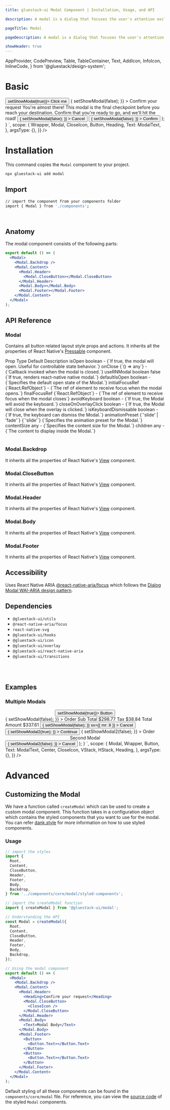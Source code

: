 ```yaml
---
title: gluestack-ui Modal Component | Installation, Usage, and API

description: A modal is a dialog that focuses the user's attention exclusively on an information via a window that is overlaid on primary content.

pageTitle: Modal

pageDescription: A modal is a dialog that focuses the user's attention exclusively on an information via a window that is overlaid on primary content.

showHeader: true
---
```



<Meta title="components/Overlay/Modal" />

  AppProvider,
  CodePreview,
  Table,
  TableContainer,
  Text,
  AddIcon,
  InfoIcon,
  InlineCode,
} from '@gluestack/design-system';


# Basic

<AppProvider>
  <CodePreview
    showComponentRenderer={true}
    showArgsController={false}
    metaData={{
      code: `
function App(){
  const [showModal, setShowModal] = React.useState(false);
  return (<Wrapper>
            <Button onPress={() => setShowModal(true)}>
              <Button.Text>Click me</Button.Text>
            </Button>
            <Modal
              isOpen={showModal}
              onClose={() => {
              setShowModal(false);
               }}
            >
              <Modal.Backdrop />
              <Modal.Content>
                <Modal.Header>
                  <Heading fontSize="$md">Confirm your request</Heading>
                  <Modal.CloseButton>
                    <CloseIcon sx={{ w: 16, h: 16 }} />
                  </Modal.CloseButton>
                </Modal.Header>
                <Modal.Body>
                  <Text fontSize="$sm">
                    You're almost there! This modal is the final checkpoint before you reach your destination. Confirm that you're ready to go, and we'll hit the road!
                  </Text>
                </Modal.Body>
                <Modal.Footer>
                  <Button
                    variant="outline"
                    action="secondary"
                    mr="$3"
                    onPress={() => {
                      setShowModal(false);
                    }}
                  >
                    <Button.Text>Cancel</Button.Text>
                  </Button>
                  <Button
                    action="primary"
                    onPress={() => {
                      setShowModal(false);
                    }}
                  >
                    <Button.Text>Confirm</Button.Text>
                  </Button>
                </Modal.Footer>
              </Modal.Content>
            </Modal>
          </Wrapper>
        );
      }
`,
      scope: {
        Wrapper,
        Modal,
        CloseIcon,
        Button,
        Heading,
        Text: ModalText,
      },
      argsType: {},
    }}
  />
</AppProvider>
<br />

# Installation

This command copies the `Modal` component to your project.

```bash
npx gluestack-ui add modal
```

## Import

```bash
// import the component from your components folder
import { Modal } from './components';
```

<br />

## Anatomy

The modal component consists of the following parts:

```jsx
export default () => (
  <Modal>
    <Modal.Backdrop />
    <Modal.Content>
      <Modal.Header>
        <Modal.CloseButton></Modal.CloseButton>
      </Modal.Header>
      <Modal.Body></Modal.Body>
      <Modal.Footer></Modal.Footer>
    </Modal.Content>
  </Modal>
);
```

## API Reference

### Modal

Contains all button related layout style props and actions.
It inherits all the properties of React Native's [Pressable](https://reactnative.dev/docs/pressable#props) component.

<AppProvider>
  <TableContainer>
    <Table>
      <Table.THead>
        <Table.TR>
          <Table.TH>
            <Table.TText>Prop</Table.TText>
          </Table.TH>
          <Table.TH>
            <Table.TText>Type</Table.TText>
          </Table.TH>
          <Table.TH>
            <Table.TText>Default</Table.TText>
          </Table.TH>
          <Table.TH>
            <Table.TText>Description</Table.TText>
          </Table.TH>
        </Table.TR>
      </Table.THead>
      <Table.TBody>
        <Table.TR>
          <Table.TD>
            <Table.TText>
              <InlineCode>isOpen</InlineCode>
            </Table.TText>
          </Table.TD>
          <Table.TD>
            <Table.TText>boolean</Table.TText>
          </Table.TD>
          <Table.TD>
            <Table.TText>-</Table.TText>
          </Table.TD>
          <Table.TD>
            <Table.TText>{`If true, the modal will open. Useful for controllable state behavior.`}</Table.TText>
          </Table.TD>
        </Table.TR>
        <Table.TR>
          <Table.TD>
            <Table.TText>
              <InlineCode>onClose</InlineCode>
            </Table.TText>
          </Table.TD>
          <Table.TD>
            <Table.TText>{`() => any`}</Table.TText>
          </Table.TD>
          <Table.TD>
            <Table.TText>-</Table.TText>
          </Table.TD>
          <Table.TD>
            <Table.TText>{`Callback invoked when the modal is closed.`}</Table.TText>
          </Table.TD>
        </Table.TR>
        <Table.TR>
          <Table.TD>
            <Table.TText>
              <InlineCode>useRNModal</InlineCode>
            </Table.TText>
          </Table.TD>
          <Table.TD>
            <Table.TText>boolean</Table.TText>
          </Table.TD>
          <Table.TD>
            <Table.TText>false</Table.TText>
          </Table.TD>
          <Table.TD>
            <Table.TText>{`If true, renders react-native native modal.`}</Table.TText>
          </Table.TD>
        </Table.TR>
        <Table.TR>
          <Table.TD>
            <Table.TText>
              <InlineCode>defaultIsOpen</InlineCode>
            </Table.TText>
          </Table.TD>
          <Table.TD>
            <Table.TText>boolean</Table.TText>
          </Table.TD>
          <Table.TD>
            <Table.TText>-</Table.TText>
          </Table.TD>
          <Table.TD>
            <Table.TText>{`Specifies the default open state of the Modal.`}</Table.TText>
          </Table.TD>
        </Table.TR>
        <Table.TR>
          <Table.TD>
            <Table.TText>
              <InlineCode>initialFocusRef</InlineCode>
            </Table.TText>
          </Table.TD>
          <Table.TD>
            <Table.TText>{`React.RefObject<any>`}</Table.TText>
          </Table.TD>
          <Table.TD>
            <Table.TText>-</Table.TText>
          </Table.TD>
          <Table.TD>
            <Table.TText>{`The ref of element to receive focus when the modal opens.`}</Table.TText>
          </Table.TD>
        </Table.TR>
        <Table.TR>
          <Table.TD>
            <Table.TText>
              <InlineCode>finalFocusRef</InlineCode>
            </Table.TText>
          </Table.TD>
          <Table.TD>
            <Table.TText>{`React.RefObject<any>`}</Table.TText>
          </Table.TD>
          <Table.TD>
            <Table.TText>-</Table.TText>
          </Table.TD>
          <Table.TD>
            <Table.TText>{`The ref of element to receive focus when the modal closes`}</Table.TText>
          </Table.TD>
        </Table.TR>
        <Table.TR>
          <Table.TD>
            <Table.TText>
              <InlineCode>avoidKeyboard</InlineCode>
            </Table.TText>
          </Table.TD>
          <Table.TD>
            <Table.TText>boolean</Table.TText>
          </Table.TD>
          <Table.TD>
            <Table.TText>-</Table.TText>
          </Table.TD>
          <Table.TD>
            <Table.TText>{`If true, the Modal will avoid the keyboard.`}</Table.TText>
          </Table.TD>
        </Table.TR>
        <Table.TR>
          <Table.TD>
            <Table.TText>
              <InlineCode>closeOnOverlayClick</InlineCode>
            </Table.TText>
          </Table.TD>
          <Table.TD>
            <Table.TText>boolean</Table.TText>
          </Table.TD>
          <Table.TD>
            <Table.TText>-</Table.TText>
          </Table.TD>
          <Table.TD>
            <Table.TText>{`If true, the Modal will close when the overlay is clicked.`}</Table.TText>
          </Table.TD>
        </Table.TR>
        <Table.TR>
          <Table.TD>
            <Table.TText>
              <InlineCode>isKeyboardDismissable</InlineCode>
            </Table.TText>
          </Table.TD>
          <Table.TD>
            <Table.TText>boolean</Table.TText>
          </Table.TD>
          <Table.TD>
            <Table.TText>-</Table.TText>
          </Table.TD>
          <Table.TD>
            <Table.TText>{`If true, the keyboard can dismiss the Modal.`}</Table.TText>
          </Table.TD>
        </Table.TR>
        <Table.TR>
          <Table.TD>
            <Table.TText>
              <InlineCode>animationPreset</InlineCode>
            </Table.TText>
          </Table.TD>
          <Table.TD>
            <Table.TText>{`'slide' | 'fade'`}</Table.TText>
          </Table.TD>
          <Table.TD>
            <Table.TText>{`'slide'`}</Table.TText>
          </Table.TD>
          <Table.TD>
            <Table.TText>{`Specifies the animation preset for the Modal.`}</Table.TText>
          </Table.TD>
        </Table.TR>
        <Table.TR>
          <Table.TD>
            <Table.TText>
              <InlineCode>contentSize</InlineCode>
            </Table.TText>
          </Table.TD>
          <Table.TD>
            <Table.TText>any</Table.TText>
          </Table.TD>
          <Table.TD>
            <Table.TText>-</Table.TText>
          </Table.TD>
          <Table.TD>
            <Table.TText>{`Specifies the content size for the Modal.`}</Table.TText>
          </Table.TD>
        </Table.TR>
        <Table.TR>
          <Table.TD>
            <Table.TText>
              <InlineCode>children</InlineCode>
            </Table.TText>
          </Table.TD>
          <Table.TD>
            <Table.TText>any</Table.TText>
          </Table.TD>
          <Table.TD>
            <Table.TText>-</Table.TText>
          </Table.TD>
          <Table.TD>
            <Table.TText>{`The content to display inside the Modal.`}</Table.TText>
          </Table.TD>
        </Table.TR>
      </Table.TBody>
    </Table>
  </TableContainer>
</AppProvider>

### Modal.Backdrop

It inherits all the properties of React Native's [View](https://reactnative.dev/docs/view#props) component.

### Modal.CloseButton

It inherits all the properties of React Native's [View](https://reactnative.dev/docs/view#props) component.

### Modal.Header

It inherits all the properties of React Native's [View](https://reactnative.dev/docs/view#props) component.

### Modal.Body

It inherits all the properties of React Native's [View](https://reactnative.dev/docs/view#props) component.

### Modal.Footer

It inherits all the properties of React Native's [View](https://reactnative.dev/docs/view#props) component.

## Accessibility

Uses React Native ARIA [@react-native-aria/focus](https://react-native-aria.geekyants.com/docs/FocusScope) which follows the [Dialog Modal WAI-ARIA design pattern](https://www.w3.org/WAI/ARIA/apg/#dialog_modal).

## Dependencies

- `@gluestack-ui/utils`
- `@react-native-aria/focus`
- `react-native-svg`
- `@gluestack-ui/hooks`
- `@gluestack-ui/icon`
- `@gluestack-ui/overlay`
- `@gluestack-ui/react-native-aria`
- `@gluestack-ui/transitions`

<br />
<br />

## Examples

### Multiple Modals

<AppProvider>
  <CodePreview
    showComponentRenderer={true}
    showArgsController={false}
    metaData={{
      code: `
function App(){
  const [showModal, setShowModal] = React.useState(false);
  const [showModal2, setShowModal2] = React.useState(false);
    return (<Wrapper>
      <Center h={300}>
        <Button onPress={() => setShowModal(true)}>
          <Button.Text>Button</Button.Text>
        </Button>
      </Center>
      <Modal
        isOpen={showModal}
        onClose={() => {
          setShowModal(false);
        }}
      >
        <Modal.Backdrop />
        <Modal.Content>
          <Modal.CloseButton>
            <CloseIcon sx={{ w: 16, h: 16 }} />
          </Modal.CloseButton>
          <Modal.Header>
            <Text variant="modalHeader">Order</Text>
          </Modal.Header>
          <Modal.Body>
            <VStack space="sm">
              <HStack
                sx={{
                  alignItems: 'center',
                  justifyContent: 'space-between',
                }}
              >
                <Text sx={{ fontWeight: '$medium' }}>Sub Total</Text>
                <Text sx={{ color: '$blueGray400' }}>$298.77</Text>
              </HStack>
              <HStack
                sx={{
                  alignItems: 'center',
                  justifyContent: 'space-between',
                }}
              >
                <Text sx={{ fontWeight: '$medium' }}>Tax</Text>
                <Text sx={{ color: '$blueGray400' }}>$38.84</Text>
              </HStack>
              <HStack
                sx={{
                  alignItems: 'center',
                  justifyContent: 'space-between',
                }}
              >
                <Text sx={{ fontWeight: '$medium' }}>Total Amount</Text>
                <Text sx={{ color: '$green500' }}>$337.61</Text>
              </HStack>
            </VStack>
          </Modal.Body>
          <Modal.Footer>
            <Button
              variant="outline"
              onPress={() => {
                setShowModal(false);
              }}
              sx={{ mr: 8 }}
            >
              <Button.Text>Cancel</Button.Text>
            </Button>
            <Button
              onPress={() => {
                setShowModal2(true);
              }}
            >
              <Button.Text>Continue</Button.Text>
            </Button>
          </Modal.Footer>
        </Modal.Content>
      </Modal>
      <Modal
        isOpen={showModal2}
        onClose={() => {
          setShowModal2(false);
        }}
      >
        <Modal.Backdrop />
        <Modal.Content>
          <Modal.CloseButton>
            <CloseIcon sx={{ w: 16, h: 16 }} />
          </Modal.CloseButton>
          <Modal.Header>
            <Text variant="modalHeader">Order</Text>
          </Modal.Header>
          <Modal.Body>
            <Center>
              <Heading>Second Modal</Heading>
            </Center>
          </Modal.Body>
          <Modal.Footer>
            <Button
              onPress={() => {
                setShowModal2(false);
              }}
            >
              <Button.Text>Cancel</Button.Text>
            </Button>
          </Modal.Footer>
        </Modal.Content>
      </Modal>
    </Wrapper>);
}
`,
      scope: {
        Modal,
        Wrapper,
        Button,
        Text: ModalText,
        Center,
        CloseIcon,
        VStack,
        HStack,
        Heading,
      },
      argsType: {},
    }}
  />
</AppProvider>

<br />

# Advanced

## Customizing the Modal

We have a function called `createModal` which can be used to create a custom modal component. This function takes in a configuration object which contains the styled components that you want to use for the modal. You can refer [dank.style](https://dank.style/) for more information on how to use styled components.

### Usage

```jsx
// import the styles
import {
  Root,
  Content,
  CloseButton,
  Header,
  Footer,
  Body,
  Backdrop,
} from '../components/core/modal/styled-components';

// import the createModal function
import { createModal } from '@gluestack-ui/modal';

// Understanding the API
const Modal = createModal({
  Root,
  Content,
  CloseButton,
  Header,
  Footer,
  Body,
  Backdrop,
});

// Using the modal component
export default () => (
  <Modal>
    <Modal.Backdrop />
    <Modal.Content>
      <Modal.Header>
        <Heading>Confirm your request</Heading>
        <Modal.CloseButton>
          <CloseIcon />
        </Modal.CloseButton>
      </Modal.Header>
      <Modal.Body>
        <Text>Modal Body</Text>
      </Modal.Body>
      <Modal.Footer>
        <Button>
          <Button.Text></Button.Text>
        </Button>
        <Button>
          <Button.Text></Button.Text>
        </Button>
      </Modal.Footer>
    </Modal.Content>
  </Modal>
);
```

Default styling of all these components can be found in the `components/core/modal` file. For reference, you can view the [source code](https://github.com/gluestack/gluestack-ui/blob/development/example/storybook/src/components/Modal/index.tsx) of the styled `Modal` components.
